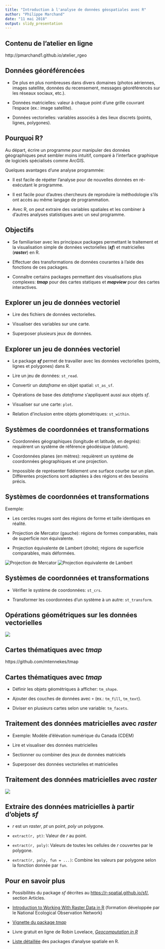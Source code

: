 ```yaml
---
title: "Introduction à l'analyse de données géospatiales avec R"
author: "Philippe Marchand"
date: "11 mai 2018"
output: slidy_presentation
---
```


## Contenu de l'atelier en ligne

http://pmarchand1.github.io/atelier_rgeo

## Données géoréférencées

* De plus en plus nombreuses dans divers domaines (photos aériennes, images satellite, données du recensement, messages géoréférencés sur les réseaux sociaux, etc.). 

* Données matricielles: valeur à chaque point d'une grille couvrant l'espace (ex.: image satellite).

* Données vectorielles: variables associés à des lieux discrets (points, lignes, polygones).


## Pourquoi R?

Au départ, écrire un programme pour manipuler des données géographiques peut sembler moins intuitif, comparé à l'interface graphique de logiciels spécialisés comme ArcGIS.

Quelques avantages d'une analyse programmée:

* Il est facile de répéter l'analyse pour de nouvelles données en ré-exécutant le programme.

* Il est facile pour d'autres chercheurs de reproduire la méthodologie s'ils ont accès au même langage de programmation.

* Avec R, on peut extraire des variables spatiales et les combiner à d'autres analyses statistiques avec un seul programme.


## Objectifs

* Se familiariser avec les principaux packages permettant le traitement et la visualisation simple de données vectorielles (***sf***) et matricielles (***raster***) en R. 

* Effectuer des transformations de données courantes à l'aide des fonctions de ces packages.

* Connaître certains packages permettant des visualisations plus complexes: ***tmap*** pour des cartes statiques et ***mapview*** pour des cartes interactives.


## Explorer un jeu de données vectoriel

* Lire des fichiers de données vectorielles.

* Visualiser des variables sur une carte.

* Superposer plusieurs jeux de données.


## Explorer un jeu de données vectoriel

* Le package ***sf*** permet de travailler avec les données vectorielles (points, lignes et polygones) dans R.

* Lire un jeu de données: `st_read`.

* Convertir un *dataframe* en objet spatial: `st_as_sf`.

* Opérations de base des *dataframe* s'appliquent aussi aux objets *sf*.

* Visualiser sur une carte: `plot`.

* Relation d'inclusion entre objets géométriques: `st_within`.


## Systèmes de coordonnées et transformations

* Coordonnées géographiques (longitude et latitude, en degrés): requièrent un système de référence géodésique (*datum*).

* Coordonnées planes (en mètres): requièrent un système de coordonnées géographiques et une projection.

* Impossible de représenter fidèlement une surface courbe sur un plan. Différentes projections sont adaptées à des régions et des besoins précis.


## Systèmes de coordonnées et transformations

Exemple:

* Les cercles rouges sont des régions de forme et taille identiques en réalité.

* Projection de Mercator (gauche): régions de formes comparables, mais de superficie non équivalente.

* Projection équivalente de Lambert (droite); régions de superficie comparables, mais déformées.

![Projection de Mercator](images/Mercator_distortion.png) ![Projection équivalente de Lambert](images/Lambert_distortion.png)



## Systèmes de coordonnées et transformations

* Vérifier le système de coordonnées: `st_crs`.

* Transformer les coordonnées d'un système à un autre: `st_transform`.


## Opérations géométriques sur les données vectorielles

![](images/op_geom.png)


## Cartes thématiques avec *tmap*

https://github.com/mtennekes/tmap


## Cartes thématiques avec *tmap*

* Définir les objets géométriques à afficher: `tm_shape`.

* Ajouter des couches de données avec `+` (ex.: `tm_fill`, `tm_text`).

* Diviser en plusieurs cartes selon une variable: `tm_facets`.


## Traitement des données matricielles avec *raster*

* Exemple: Modèle d'élévation numérique du Canada (CDEM)

* Lire et visualiser des données matricielles

* Sectionner ou combiner des jeux de données matriciels

* Superposer des données vectorielles et matricielles


## Traitement des données matricielles avec *raster*

![](images/op_rast.png)


## Extraire des données matricielles à partir d'objets *sf*

* *r* est un *raster*, *pt* un point, *poly* un polygone.

* `extract(r, pt)`: Valeur de *r* au point.

* `extract(r, poly)`: Valeurs de toutes les cellules de *r* couvertes par le polygone.

* `extract(r, poly, fun = ...)`: Combine les valeurs par polygone selon la fonction donnée par `fun`.


## Pour en savoir plus

* Possibilités du package *sf* décrites au [https://r-spatial.github.io/sf/](https://r-spatial.github.io/sf/), section Articles.

* [Introduction to Working With Raster Data in R](http://neondataskills.org/tutorial-series/raster-data-series/) (formation développée par le National Ecological Observation Network)

* [Vignette du package *tmap*](https://cran.r-project.org/web/packages/tmap/vignettes/tmap-nutshell.html)

* Livre gratuit en ligne de Robin Lovelace, [*Geocomputation in R*](https://geocompr.robinlovelace.net/)

* [Liste détaillée](https://cran.r-project.org/web/views/Spatial.html) des packages d'analyse spatiale en R.
